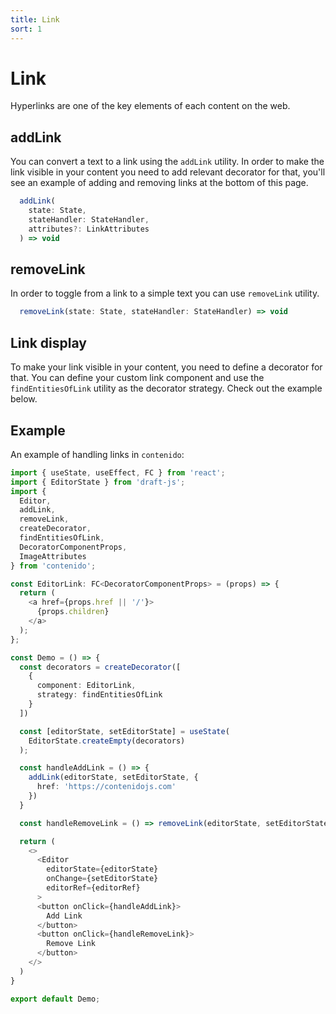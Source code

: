 ```yaml
---
title: Link
sort: 1
---
```


# Link

Hyperlinks are one of the key elements of each content on the web.

## addLink

You can convert a text to a link using the `addLink` utility. In order to make
the link visible in your content you need to add relevant decorator for that,
you'll see an example of adding and removing links at the bottom of this page.

```ts
  addLink(
    state: State,
    stateHandler: StateHandler,
    attributes?: LinkAttributes
  ) => void
```

## removeLink

In order to toggle from a link to a simple text you can use `removeLink` utility.

```ts
  removeLink(state: State, stateHandler: StateHandler) => void
```

## Link display

To make your link visible in your content, you need to define a decorator for that.
You can define your custom link component and use the `findEntitiesOfLink` utility
as the decorator strategy. Check out the example below.

## Example

An example of handling links in `contenido`:

```ts
import { useState, useEffect, FC } from 'react';
import { EditorState } from 'draft-js';
import {
  Editor,
  addLink,
  removeLink,
  createDecorator,
  findEntitiesOfLink,
  DecoratorComponentProps,
  ImageAttributes
} from 'contenido';

const EditorLink: FC<DecoratorComponentProps> = (props) => {
  return (
    <a href={props.href || '/'}>
      {props.children}
    </a>
  );
};

const Demo = () => {
  const decorators = createDecorator([
    {
      component: EditorLink,
      strategy: findEntitiesOfLink
    }
  ])

  const [editorState, setEditorState] = useState(
    EditorState.createEmpty(decorators)
  );

  const handleAddLink = () => {
    addLink(editorState, setEditorState, {
      href: 'https://contenidojs.com'
    })
  }

  const handleRemoveLink = () => removeLink(editorState, setEditorState)

  return (
    <>
      <Editor
        editorState={editorState}
        onChange={setEditorState}
        editorRef={editorRef}
      >
      <button onClick={handleAddLink}>
        Add Link
      </button>
      <button onClick={handleRemoveLink}>
        Remove Link
      </button>
    </>
  )
}

export default Demo;
```
